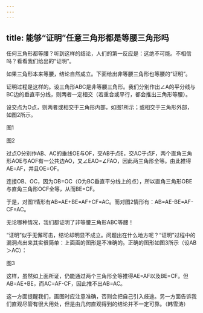 ```yaml
---
---
---
```

title: 能够“证明”任意三角形都是等腰三角形吗
---




任何三角形都等腰？听到这样的结论，人们的第一反应是：这绝不可能。不相信吗？看看我们给出的“证明”。

如果三角形本来等腰，结论自然成立。下面给出非等腰三角形也等腰的“证明”。

证明过程是这样的。设三角形ABC是非等腰三角形。我们分别作出∠A的平分线与BC边的垂直平分线，则两者一定相交（若重合或平行，都会推出三角形等腰）。

设交点为O点，则两者或相交于三角形内部，如图1所示；或相交于三角形外部，如图2所示。

图1



图2



过点O分别作AB、AC的垂线OE与OF，交AB于点E，交AC于点F，两个直角三角形AOE与AOF有一公共边AO，又∠EAO=∠FAO，因此两三角形全等。由此推得AE=AF，并且OE=OF。

连接OB、OC，因为OB=OC（O为BC垂直平分线上的点），所以直角三角形OBE与直角三角形OCF全等，从而BE=CF。

于是，对图1情形有AB=AE+BE=AF+CF=AC。而对图2情形有：AB=AE-BE=AF-CF=AC。

无论哪种情况，我们都证明了非等腰三角形ABC等腰！

“证明”似乎无懈可击，结论却明显不成立。问题出在什么地方呢？“证明”过程中的漏洞点出来其实很简单：上面画的图形是不准确的。正确的图形如图3所示（设AB＞AC）：

图3



这样，虽然如上面所证，仍能通过两个三角形全等推得AE=AF以及BE=CF。但AB=AE+BE，而AC=AF-CF，因此推不出AB=AC。

这一方面提醒我们，画图时应注意准确，否则会把自己引入歧途。另一方面告诉我们直观尽管有很大用处，但是由几何直观得到的结论并不一定可靠。（韩雪涛）